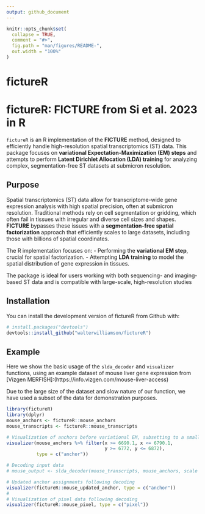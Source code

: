 ```yaml
---
output: github_document
---
```


<!-- README.md is generated from README.Rmd. Please edit that file -->

```r
knitr::opts_chunk$set(
  collapse = TRUE,
  comment = "#>",
  fig.path = "man/figures/README-",
  out.width = "100%"
)
```

# fictureR

# fictureR: FICTURE from Si et al. 2023 in R

`fictureR` is an R implementation of the **FICTURE** method, designed to efficiently handle high-resolution spatial transcriptomics (ST) data. This package focuses on **variational Expectation-Maximization (EM) steps** and attempts to perform **Latent Dirichlet Allocation (LDA) training** for analyzing complex, segmentation-free ST datasets at submicron resolution.

## Purpose
Spatial transcriptomics (ST) data allow for transcriptome-wide gene expression analysis with high spatial precision, often at submicron resolution. Traditional methods rely on cell segmentation or gridding, which often fail in tissues with irregular and diverse cell sizes and shapes. **FICTURE** bypasses these issues with a **segmentation-free spatial factorization** approach that efficiently scales to large datasets, including those with billions of spatial coordinates.

The R implementation focuses on:
- Performing the **variational EM step**, crucial for spatial factorization.
- Attempting **LDA training** to model the spatial distribution of gene expression in tissues.
  
The package is ideal for users working with both sequencing- and imaging-based ST data and is compatible with large-scale, high-resolution studies


## Installation

You can install the development version of fictureR from Github with:

``` r
# install.packages("devtools")
devtools::install_github("walterwilliamson/fictureR")
```

## Example

Here we show the basic usage of the `slda_decoder` and `visualizer` functions, using an example dataset of mouse liver gene expression from [Vizgen MERFISH]:(https://info.vizgen.com/mouse-liver-access)

Due to the large size of the dataset and slow nature of our function, we have used a subset of the data for demonstration purposes.


```r
library(fictureR)
library(dplyr)
mouse_anchors <- fictureR::mouse_anchors
mouse_transcripts <- fictureR::mouse_transcripts

# Visualization of anchors before variational EM, subsetting to a small region
visualizer(mouse_anchors %>% filter(x >= 6690.1, x <= 6790.1,
                                    y >= 6772, y <= 6872), 
           type = c("anchor"))

# Decoding input data
# mouse_output <- slda_decoder(mouse_transcripts, mouse_anchors, scale = 100)

# Updated anchor assignments following decoding
visualizer(fictureR::mouse_updated_anchor, type = c("anchor"))
# 
# Visualization of pixel data following decoding
visualizer(fictureR::mouse_pixel, type = c("pixel"))

```
